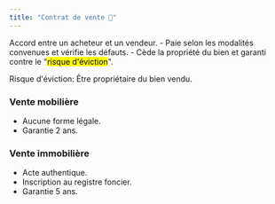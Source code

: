 ```yaml
---
title: "Contrat de vente 🏪"
---
```


<Note>
    Accord entre un acheteur et un vendeur.
    - Paie selon les modalités convenues et vérifie les défauts.
    - Cède la propriété du bien et garanti contre le "<mark>risque d'éviction</mark>".
</Note>

<Warning>Risque d'éviction: Être propriétaire du bien vendu.</Warning>

### Vente mobilière

- Aucune forme légale.
- Garantie 2 ans.

### Vente immobilière

- Acte authentique.
- Inscription au registre foncier.
- Garantie 5 ans.